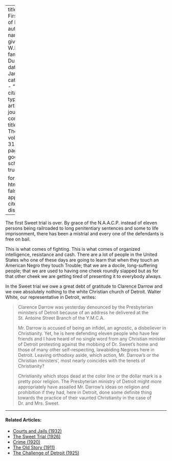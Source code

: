 
---
title: 'The First Battle of Detroit'
author:
  - name:
      given: W.E.B.
      family: Du Bois
date: Jan. 1926
categories: 
  - ""
citation: 
  type: article-journal
  container-title: The Crisis
  volume: 31
  issue: 3
  page: 114
google-scholar: true

format:
  html:
    toc: false
    appendix-cite-as: display
---



The first Sweet trial is over. By grace of the N.A.A.C.P. instead of eleven persons being railroaded to long penitentiary sentences and some to life imprisonment, there has been a mistrial and every one of the defendants is free on bail. 

This is what comes of fighting. This is what comes of organized intelligence, resistance and cash. There are a lot of people in the United States who one of these days are going to learn that when they touch an American Negro they touch Trouble; that we are a docile, long-suffering people; that we are used to having one cheek roundly slapped but as for that other cheek we are getting tired of presenting it to everybody always. 

In the Sweet trial we owe a great debt of gratitude to Clarence Darrow and we owe absolutely nothing to the white Christian church of Detroit. Walter White, our representative in Detroit, writes: 

> Clarence Darrow was yesterday denounced by the Presbyterian ministers of Detroit because of an address he delivered at the St. Antoine Street Branch of the Y.M.C.A. <p> Mr. Darrow is accused of being an infidel, an agnostic, a disbeliever in Christianity. Yet, he is here defending eleven people who have few friends and I have heard of no single word from any Christian minister of Detroit protesting against the mobbing of Dr. Sweet's home and those of many other self-respecting, lawabiding Negroes here in Detroit. Leaving orthodoxy aside, which action, Mr. Darrow's or the Christian ministers', most nearly coincides with the tenets of Christianity? <p>  Christianity which stops dead at the color line or the dollar mark is a pretty poor religion. The Presbyterian ministry of Detroit might more appropriately have assailed Mr. Darrow's ideas on religion and prohibition if they had, here in Detroit, done some definite thing towards the practice of their vaunted Christianity in the case of Dr. and Mrs. Sweet. 

<!-- Similar articles start here -->
<div  class="clear-wrap"></div>
<hr>
#### Related Articles:

* [Courts and Jails (1932)](/Volumes/39/04/courts_and_jails.html)
* [The Sweet Trial (1926)](/Volumes/31/03/sweet_trial.html)
* [Crime (1920)](/Volumes/19/04/crime.html)
* [The Old Story (1911)](/Volumes/01/03/old_story.html)
* [The Challenge of Detroit (1925)](/Volumes/31/01/challenge_of_detroit.html)

<!-- Similar articles end here -->